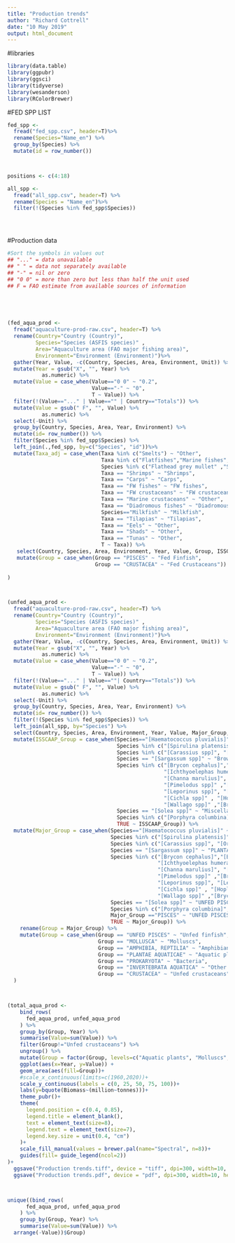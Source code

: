 ```yaml
---
title: "Production trends"
author: "Richard Cottrell"
date: "10 May 2019"
output: html_document
---
```


#libraries
```r
library(data.table) 
library(ggpubr)
library(ggsci)
library(tidyverse)
library(wesanderson)
library(RColorBrewer)
```

#FED SPP LIST
```r

fed_spp <- 
  fread("fed_spp.csv", header=T)%>%
  rename(Species="Name_en") %>% 
  group_by(Species) %>%
  mutate(id = row_number()) 



positions <- c(4:18)

all_spp <- 
  fread("all_spp.csv", header=T) %>% 
  rename(Species = "Name_en")%>% 
  filter(!(Species %in% fed_spp$Species))


  

```

#Production data
```r

#Sort the symbols in values out
## "..." = data unavailable
## " " = data not separately available
## "-" = nil or zero
## "0 0" = more than zero but less than half the unit used
## F = FAO estimate from available sources of information





(fed_aqua_prod <- 
  fread("aquaculture-prod-raw.csv", header=T) %>% 
  rename(Country="Country (Country)",
         Species="Species (ASFIS species)" ,
         Area="Aquaculture area (FAO major fishing area)",
         Environment="Environment (Environment)")%>% 
  gather(Year, Value, -c(Country, Species, Area, Environment, Unit)) %>% 
  mutate(Year = gsub("X", "", Year) %>% 
           as.numeric) %>% 
  mutate(Value = case_when(Value=="0 0" ~ "0.2",
                           Value=="-" ~ "0",
                           T ~ Value)) %>% 
  filter(!(Value=="..." | Value=="" | Country=="Totals")) %>% 
  mutate(Value = gsub(" F", "", Value) %>% 
           as.numeric) %>%
  select(-Unit) %>% 
  group_by(Country, Species, Area, Year, Environment) %>%
  mutate(id= row_number()) %>% 
  filter(Species %in% fed_spp$Species) %>% 
  left_join(.,fed_spp, by=c("Species", "id"))%>% 
  mutate(Taxa_adj = case_when(Taxa %in% c("Smelts") ~ "Other",
                              Taxa %in% c("Flatfishes","Marine fishes","Cods") ~ "Marine fishes",
                              Species %in% c("Flathead grey mullet" ,"Squaretail mullet",  "So-iuy mullet", "Lebranche mullet" )~ "Mullets",
                              Taxa == "Shrimps" ~ "Shrimps",
                              Taxa == "Carps" ~ "Carps",
                              Taxa == "FW fishes" ~ "FW fishes",
                              Taxa == "FW crustaceans" ~ "FW crustaceans",
                              Taxa == "Marine crustaceans" ~ "Other",
                              Taxa == "Diadromous fishes" ~ "Diadromous fishes",
                              Species=="Milkfish" ~ "Milkfish",
                              Taxa == "Tilapias" ~ "Tilapias",
                              Taxa == "Eels" ~ "Other",
                              Taxa == "Shads" ~ "Other",
                              Taxa == "Tunas" ~ "Other",
                              T ~ Taxa)) %>% 
   select(Country, Species, Area, Environment, Year, Value, Group, ISSCAAP_Group) %>% 
   mutate(Group = case_when(Group == "PISCES" ~ "Fed Finfish",
                            Group == "CRUSTACEA" ~ "Fed Crustaceans"))
   
)



(unfed_aqua_prod <- 
  fread("aquaculture-prod-raw.csv", header=T) %>% 
  rename(Country="Country (Country)",
         Species="Species (ASFIS species)" ,
         Area="Aquaculture area (FAO major fishing area)",
         Environment="Environment (Environment)")%>% 
  gather(Year, Value, -c(Country, Species, Area, Environment, Unit)) %>% 
  mutate(Year = gsub("X", "", Year) %>% 
           as.numeric) %>% 
  mutate(Value = case_when(Value=="0 0" ~ "0.2",
                           Value=="-" ~ "0",
                           T ~ Value)) %>% 
  filter(!(Value=="..." | Value==""| Country=="Totals")) %>% 
  mutate(Value = gsub(" F", "", Value) %>% 
           as.numeric) %>%
  select(-Unit) %>% 
  group_by(Country, Species, Area, Year, Environment) %>%
  mutate(id= row_number()) %>% 
  filter(!(Species %in% fed_spp$Species)) %>% 
  left_join(all_spp, by="Species") %>% 
  select(Country, Species, Area, Environment, Year, Value, Major_Group, ISSCAAP_Group) %>% 
  mutate(ISSCAAP_Group = case_when(Species=="[Haematococcus pluvialis]" ~ "Green seaweeds",
                                   Species %in% c("[Spirulina platensis]",  "[Spirulina maxima]") ~ "Bacteria",
                                   Species %in% c("[Carassius spp]", "[Oreochromis tanganicae]" ) ~ "Carps, barbels and other cyprinids",
                                   Species == "[Sargassum spp]" ~ "Brown seaweeds",
                                   Species %in% c("[Brycon cephalus]","[Brycon hilarii]", "[Osteobrama belangeri]",
                                                  "[Ichthyoelephas humeralis]","[Anostomoides laticeps]", "[Prochilodus mariae]", 
                                                  "[Channa marulius]", "[Labeo dussumieri]",
                                                  "[Pimelodus spp]" ,"[Brycon amazonicus]", "[Brycon spp]",
                                                  "[Leporinus spp]", "[Leporinus obtusidens]",
                                                  "[Cichla spp]" , "[Hoplias spp]", "[Hypsibarbus spp]" ,
                                                  "[Wallago spp]" ,"[Brycon orbignyanus]" )  ~ "Miscellaneous freshwater fishes",
                                   Species == "[Solea spp]" ~ "Miscellaneous demersal fishes" ,
                                   Species %in% c("[Porphyra columbina]", "[Chondracanthus chamissoi]" ) ~ "Red seaweeds",
                                   TRUE ~ ISSCAAP_Group)) %>% 
  mutate(Major_Group = case_when(Species=="[Haematococcus pluvialis]" ~ "PLANTAE AQUATICAE",
                                 Species %in% c("[Spirulina platensis]",  "[Spirulina maxima]") ~ "PROKARYOTA",
                                 Species %in% c("[Carassius spp]", "[Oreochromis tanganicae]" ) ~ "UNFED PISCES",
                                 Species == "[Sargassum spp]" ~ "PLANTAE AQUATICAE",
                                 Species %in% c("[Brycon cephalus]","[Brycon hilarii]", "[Osteobrama belangeri]",
                                                "[Ichthyoelephas humeralis]","[Anostomoides laticeps]", "[Prochilodus mariae]", 
                                                "[Channa marulius]", "[Labeo dussumieri]",
                                                "[Pimelodus spp]" ,"[Brycon amazonicus]", "[Brycon spp]",
                                                "[Leporinus spp]", "[Leporinus obtusidens]",
                                                "[Cichla spp]" , "[Hoplias spp]", "[Hypsibarbus spp]" ,
                                                "[Wallago spp]" ,"[Brycon orbignyanus]" )  ~ "UNFED PISCES",
                                 Species == "[Solea spp]" ~ "UNFED PISCES" ,
                                 Species %in% c("[Porphyra columbina]", "[Chondracanthus chamissoi]" ) ~ "UNFED PISCES",
                                 Major_Group =="PISCES" ~ "UNFED PISCES",
                                 TRUE ~ Major_Group)) %>% 
    rename(Group = Major_Group) %>% 
    mutate(Group = case_when(Group == "UNFED PISCES" ~ "Unfed finfish",
                             Group == "MOLLUSCA" ~ "Molluscs",
                             Group == "AMPHIBIA, REPTILIA" ~ "Amphibians & reptiles",
                             Group == "PLANTAE AQUATICAE" ~ "Aquatic plants",
                             Group == "PROKARYOTA" ~ "Bacteria",
                             Group == "INVERTEBRATA AQUATICA" ~ "Other aquatic invertebrates",
                             Group == "CRUSTACEA" ~ "Unfed crustaceans" ))
  )                           



(total_aqua_prod <-
    bind_rows(
      fed_aqua_prod, unfed_aqua_prod
    ) %>% 
    group_by(Group, Year) %>% 
    summarise(Value=sum(Value)) %>% 
    filter(Group!="Unfed crustaceans") %>% 
    ungroup() %>% 
    mutate(Group = factor(Group, levels=c("Aquatic plants", "Molluscs", "Bacteria", "Amphibians & reptiles", "Other aquatic invertebrates","Unfed finfish","Fed Crustaceans" , "Fed Finfish"))) %>% 
    ggplot(aes(x=Year, y=Value)) + 
    geom_area(aes(fill=Group))+
    #scale_x_continuous(limits=c(1960,2020))+
    scale_y_continuous(labels = c(0, 25, 50, 75, 100))+
    labs(y=bquote(Biomass~(million~tonnes)))+
    theme_pubr()+
    theme(
      legend.position = c(0.4, 0.85),
      legend.title = element_blank(),
      text = element_text(size=8),
      legend.text = element_text(size=7),
      legend.key.size = unit(0.4, "cm")
    )+
    scale_fill_manual(values = brewer.pal(name="Spectral", n=8))+
    guides(fill= guide_legend(ncol=2))
)+
  ggsave("Production trends.tiff", device = "tiff", dpi=300, width=10, height = 7.5, units = "cm")+
  ggsave("Production trends.pdf", device = "pdf", dpi=300, width=10, height = 7.5, units = "cm")



unique((bind_rows(
      fed_aqua_prod, unfed_aqua_prod
    ) %>% 
    group_by(Group, Year) %>% 
    summarise(Value=sum(Value)) %>% 
  arrange(-Value))$Group)
```